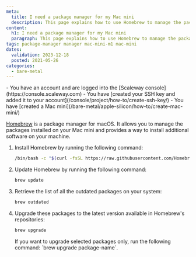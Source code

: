 ```yaml
---
meta:
  title: I need a package manager for my Mac mini
  description: This page explains how to use Homebrew to manage the packages installed on your Mac mini and to install additional software.
content:
  h1: I need a package manager for my Mac mini
  paragraph: This page explains how to use Homebrew to manage the packages installed on your Mac mini and to install additional software.
tags: package-manager manager mac-mini-m1 mac-mini 
dates:
  validation: 2023-12-18
  posted: 2021-05-26
categories:
  - bare-metal
---
```


<Macro id="iam-requirements" />

<Message type="requirement">
  - You have an account and are logged into the [Scaleway console](https://console.scaleway.com)
  - You have [created your SSH key and added it to your account](/console/project/how-to/create-ssh-key/)
  - You have [created a Mac mini](/bare-metal/apple-silicon/how-to/create-mac-mini/)
</Message>

[Homebrew](https://brew.sh/) is a package manager for macOS. It allows you to manage the packages installed on your Mac mini and provides a way to install additional software on your machine.

1. Install Homebrew by running the following command:
    ```bash
    /bin/bash -c "$(curl -fsSL https://raw.githubusercontent.com/Homebrew/install/HEAD/install.sh)"
    ```
2. Update Homebrew by running the following command:
    ```bash
    brew update
    ```
3. Retrieve the list of all the outdated packages on your system:
    ```bash
    brew outdated
    ```
4. Upgrade these packages to the latest version available in Homebrew's repositories:
    ```bash
    brew upgrade
    ```

    <Message type="note">
      If you want to upgrade selected packages only, run the following command: `brew upgrade package-name`.
    </Message>
